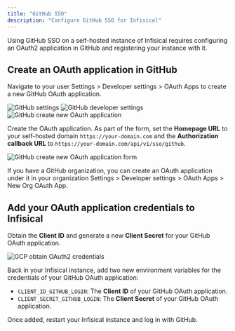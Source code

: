 ```yaml
---
title: "GitHub SSO"
description: "Configure GitHub SSO for Infisical"
---
```


Using GitHub SSO on a self-hosted instance of Infisical requires configuring an OAuth2 application in GitHub and registering your instance with it.

## Create an OAuth application in GitHub

Navigate to your user Settings > Developer settings > OAuth Apps to create a new GitHub OAuth application.

![GitHub settings](../../../images/sso/github/settings.png)
![GitHub developer settings](../../../images/sso/github/dev-settings.png)
![GitHub create new OAuth application](../../../images/sso/github/new-app.png)

Create the OAuth application. As part of the form, set the **Homepage URL** to your self-hosted domain `https://your-domain.com`
and the **Authorization callback URL** to `https://your-domain.com/api/v1/sso/github`.

![GitHub create new OAuth application form](../../../images/sso/github/new-app-form.png)

<Note>
    If you have a GitHub organization, you can create an OAuth application under it
    in your organization Settings > Developer settings > OAuth Apps > New Org OAuth App.
</Note>

## Add your OAuth application credentials to Infisical

Obtain the **Client ID** and generate a new **Client Secret** for your GitHub OAuth application.

![GCP obtain OAuth2 credentials](../../../images/sso/github/credentials.png)

Back in your Infisical instance, add two new environment variables for the credentials of your GitHub OAuth application:

- `CLIENT_ID_GITHUB_LOGIN`: The **Client ID** of your GitHub OAuth application.
- `CLIENT_SECRET_GITHUB_LOGIN`: The **Client Secret** of your GitHub OAuth application.
   
Once added, restart your Infisical instance and log in with GitHub.
